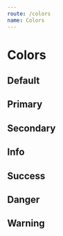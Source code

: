 ```yaml
---
route: /colors
name: Colors
---
```



# Colors

## Default

<Palette colors={COLORS.DEFAULT} />

## Primary

<Palette colors={COLORS.PRIMARY} />
<Palette colors={COLORS.PRIMARY_SCALE} />

## Secondary

<Palette colors={COLORS.SECONDARY} />
<Palette colors={COLORS.SECONDARY_SCALE} />

## Info

<Palette colors={COLORS.INFO} />
<Palette colors={COLORS.INFO_SCALE} />

## Success

<Palette colors={COLORS.SUCCESS} />
<Palette colors={COLORS.SUCCESS_SCALE} />

## Danger

<Palette colors={COLORS.DANGER} />
<Palette colors={COLORS.DANGER_SCALE} />

## Warning

<Palette colors={COLORS.WARNING} />
<Palette colors={COLORS.WARNING_SCALE} />
